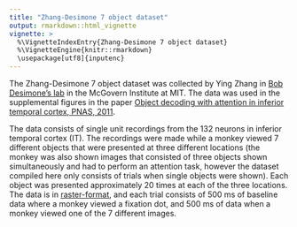 ```yaml
---
title: "Zhang-Desimone 7 object dataset"
output: rmarkdown::html_vignette
vignette: >
  %\VignetteIndexEntry{Zhang-Desimone 7 object dataset}
  %\VignetteEngine{knitr::rmarkdown}
  \usepackage[utf8]{inputenc}
---
```




The Zhang-Desimone 7 object dataset was collected by Ying Zhang in [Bob
Desimone’s lab](http://mcgovern.mit.edu/principal-investigators/robert-desimone)
in the McGovern Institute at MIT. The data was used in the supplemental figures
in the paper [Object decoding with attention in inferior temporal cortex, PNAS,
2011](http://www.pnas.org/content/108/21/8850).

The data consists of single unit recordings from the 132 neurons in inferior
temporal cortex (IT). The recordings were made while a monkey viewed 7 different
objects that were presented at three different locations (the monkey was also
shown images that consisted of three objects shown simultaneously and had to
perform an attention task, however the dataset compiled here only consists of
trials when single objects were shown). Each object was presented approximately
20 times at each of the three locations. The data is in
[raster-format](raster_format.html), and each trial consists of 500 ms of
baseline data where a monkey viewed a fixation dot, and 500 ms of data when a
monkey viewed one of the 7 different images.

